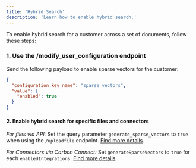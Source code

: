 ```yaml
---
title: 'Hybrid Search'
description: 'Learn how to enable hybrid search.'
---
```


To enable hybrid search for a customer across a set of documents, follow these steps:

### 1. Use the /modify_user_configuration endpoint

Send the following payload to enable sparse vectors for the customer:

```json
{
  "configuration_key_name": "sparse_vectors",
  "value": {
    "enabled": true
  }
}
```

#### 2. Enable hybrid search for specific files and connectors

_*For files via API:*_ Set the query parameter `generate_sparse_vectors` to `true` when using the `/uploadfile` endpoint. [Find more details](/api-reference/endpoint/files/create-upload-file).

_*For Connectors via Carbon Connect:*_ Set `generateSparseVectors` to `true` for each `enabledIntegrations`. [Find more details](/react-component).